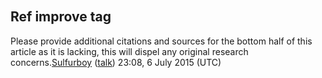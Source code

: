 <article id="47172322" title=Talk:Extended interaction oscillator>
	<talkpage id="47172322" title="Talk:Extended interaction oscillator">
{{WikiProject Articles for creation|class=C|ts=20150706230734|reviewer=Sulfurboy|oldid=670269426}}
{{WikiProject Science|class=C}}

== Ref improve tag ==

Please provide additional citations and sources for the bottom half of this article as it is lacking, this will dispel any original research concerns.[[User:Sulfurboy|Sulfurboy]] ([[User talk:Sulfurboy|talk]]) 23:08, 6 July 2015 (UTC)
	</talkpage>
</article>